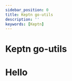 ```yaml
---
sidebar_position: 0
title: Keptn go-utils
description: ''
keywords: [Keptn]
---
```


# Keptn go-utils

<head>
  <script
    type="module"
    src="https://cdn.jsdelivr.net/gh/zerodevx/zero-md@2/dist/zero-md.min.js"
  ></script>
</head>
<body>
  <h1>Hello</h1>
</body>
